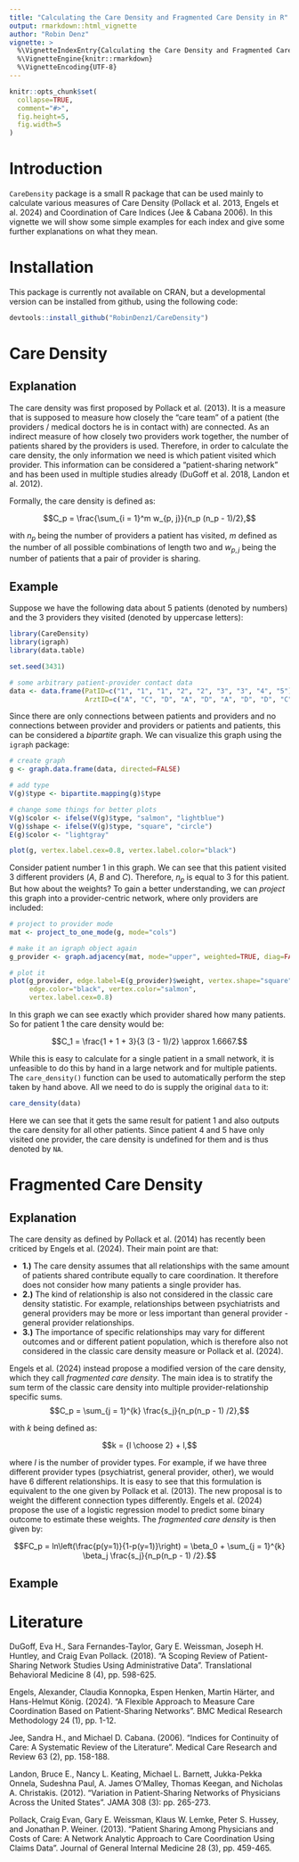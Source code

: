 ```yaml
---
title: "Calculating the Care Density and Fragmented Care Density in R"
output: rmarkdown::html_vignette
author: "Robin Denz"
vignette: >
  %\VignetteIndexEntry{Calculating the Care Density and Fragmented Care Density in R}
  %\VignetteEngine{knitr::rmarkdown}
  %\VignetteEncoding{UTF-8}
---
```


```r
knitr::opts_chunk$set(
  collapse=TRUE,
  comment="#>",
  fig.height=5,
  fig.width=5
)
```

# Introduction

`CareDensity` package is a small R package that can be used mainly to calculate various measures of Care Density (Pollack et al. 2013, Engels et al. 2024) and Coordination of Care Indices (Jee & Cabana 2006). In this vignette we will show some simple examples for each index and give some further explanations on what they mean.

# Installation

This package is currently not available on CRAN, but a developmental version can be installed from github, using the following code:

```r
devtools::install_github("RobinDenz1/CareDensity")
```

# Care Density

## Explanation

The care density was first proposed by Pollack et al. (2013). It is a measure that is supposed to measure how closely the "care team" of a patient (the providers / medical doctors he is in contact with) are connected. As an indirect measure of how closely two providers work together, the number of patients shared by the providers is used. Therefore, in order to calculate the care density, the only information we need is which patient visited which provider. This information can be considered a "patient-sharing network" and has been used in multiple studies already (DuGoff et al. 2018, Landon et al. 2012).

Formally, the care density is defined as:

$$C_p = \frac{\sum_{i = 1}^m w_{p, j}}{n_p (n_p - 1)/2},$$

with $n_p$ being the number of providers a patient has visited, $m$ defined as the number of all possible combinations of length two and $w_{p, j}$ being the number of patients that a pair of provider is sharing.

## Example

Suppose we have the following data about 5 patients (denoted by numbers) and the 3 providers they visited (denoted by uppercase letters):

```r
library(CareDensity)
library(igraph)
library(data.table)

set.seed(3431)

# some arbitrary patient-provider contact data
data <- data.frame(PatID=c("1", "1", "1", "2", "2", "3", "3", "4", "5"),
                   ArztID=c("A", "C", "D", "A", "D", "A", "D", "D", "C"))
```

Since there are only connections between patients and providers and no connections between provider and providers or patients and patients, this can be considered a *bipartite* graph. We can visualize this graph using the `igraph` package:

```r
# create graph
g <- graph.data.frame(data, directed=FALSE)

# add type
V(g)$type <- bipartite.mapping(g)$type

# change some things for better plots
V(g)$color <- ifelse(V(g)$type, "salmon", "lightblue")
V(g)$shape <- ifelse(V(g)$type, "square", "circle")
E(g)$color <- "lightgray"

plot(g, vertex.label.cex=0.8, vertex.label.color="black")
```

Consider patient number 1 in this graph. We can see that this patient visited 3 different providers ($A$, $B$ and $C$). Therefore, $n_p$ is equal to 3 for this patient. But how about the weights? To gain a better understanding, we can *project* this graph into a provider-centric network, where only providers are included:

```r
# project to provider mode
mat <- project_to_one_mode(g, mode="cols")

# make it an igraph object again
g_provider <- graph.adjacency(mat, mode="upper", weighted=TRUE, diag=FALSE)

# plot it
plot(g_provider, edge.label=E(g_provider)$weight, vertex.shape="square",
     edge.color="black", vertex.color="salmon",
     vertex.label.cex=0.8)
```

In this graph we can see exactly which provider shared how many patients. So for patient 1 the care density would be:

$$C_1 = \frac{1 + 1 + 3}{3 (3 - 1)/2} \approx 1.6667.$$

While this is easy to calculate for a single patient in a small network, it is unfeasible to do this by hand in a large network and for multiple patients. The `care_density()` function can be used to automatically perform the step taken by hand above. All we need to do is supply the original `data` to it:

```r
care_density(data)
```
Here we can see that it gets the same result for patient 1 and also outputs the care density for all other patients. Since patient 4 and 5 have only visited one provider, the care density is undefined for them and is thus denoted by `NA`.

# Fragmented Care Density

## Explanation

The care density as defined by Pollack et al. (2014) has recently been criticed by Engels et al. (2024). Their main point are that:

* **1.)** The care density assumes that all relationships with the same amount of patients shared contribute equally to care coordination. It therefore does not consider how many patients a single provider has.
* **2.)** The kind of relationship is also not considered in the classic care density statistic. For example, relationships between psychiatrists and general providers may be more or less important than general provider - general provider relationships.
* **3.)** The importance of specific relationships may vary for different outcomes and or different patient population, which is therefore also not considered in the classic care density measure or Pollack et al. (2024).

Engels et al. (2024) instead propose a modified version of the care density, which they call *fragmented care density*. The main idea is to stratify the sum term of the classic care density into multiple provider-relationship specific sums. 
$$C_p = \sum_{j = 1}^{k} \frac{s_j}{n_p(n_p - 1) /2},$$

with $k$ being defined as:

$$k = {l \choose 2} + l,$$

where $l$ is the number of provider types. For example, if we have three different provider types (psychiatrist, general provider, other), we would have 6 different relationships. It is easy to see that this formulation is equivalent to the one given by Pollack et al. (2013). The new proposal is to weight the different connection types differently. Engels et al. (2024) propose the use of a logistic regression model to predict some binary outcome to estimate these weights. The *fragmented care density* is then given by:

$$FC_p = ln\left(\frac{p(y=1)}{1-p(y=1)}\right) = \beta_0 + \sum_{j = 1}^{k} \beta_j \frac{s_j}{n_p(n_p - 1) /2}.$$

## Example



# Literature

DuGoff, Eva H., Sara Fernandes-Taylor, Gary E. Weissman, Joseph H. Huntley, and Craig Evan Pollack. (2018). "A Scoping Review of Patient-Sharing Network Studies Using Administrative Data". Translational Behavioral Medicine 8 (4), pp. 598-625.

Engels, Alexander, Claudia Konnopka, Espen Henken, Martin Härter, and Hans-Helmut König. (2024). "A Flexible Approach to Measure Care Coordination Based on Patient-Sharing Networks". BMC Medical Research Methodology 24 (1), pp. 1-12.

Jee, Sandra H., and Michael D. Cabana. (2006). "Indices for Continuity of Care: A Systematic Review of the Literature". Medical Care Research and Review 63 (2), pp. 158-188.

Landon, Bruce E., Nancy L. Keating, Michael L. Barnett, Jukka-Pekka Onnela, Sudeshna Paul, A. James O'Malley, Thomas Keegan, and Nicholas A. Christakis. (2012). "Variation in Patient-Sharing Networks of Physicians Across the United States". JAMA 308 (3): pp. 265-273.

Pollack, Craig Evan, Gary E. Weissman, Klaus W. Lemke, Peter S. Hussey, and Jonathan P. Weiner. (2013). "Patient Sharing Among Physicians and Costs of Care: A Network Analytic Approach to Care Coordination Using Claims Data". Journal of General Internal Medicine 28 (3), pp. 459-465.
